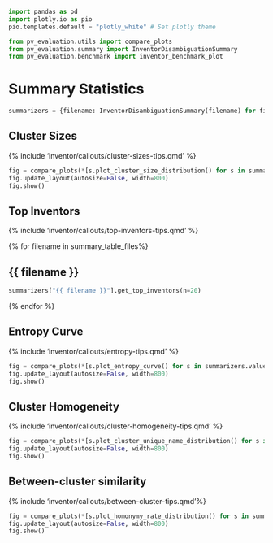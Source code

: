 ```python
import pandas as pd
import plotly.io as pio
pio.templates.default = "plotly_white" # Set plotly theme

from pv_evaluation.utils import compare_plots
from pv_evaluation.summary import InventorDisambiguationSummary
from pv_evaluation.benchmark import inventor_benchmark_plot
```

# Summary Statistics

```python
summarizers = {filename: InventorDisambiguationSummary(filename) for filename in {{ summary_table_files }} }
```

::: {.panel-tabset}

## Cluster Sizes

{% include 'inventor/callouts/cluster-sizes-tips.qmd' %}

:::{.column-body-outset}
```python
fig = compare_plots(*[s.plot_cluster_size_distribution() for s in summarizers.values()])
fig.update_layout(autosize=False, width=800)
fig.show()
```
:::

## Top Inventors

{% include 'inventor/callouts/top-inventors-tips.qmd' %}

::: {.panel-tabset}

{% for filename in  summary_table_files%}

## {{ filename }}

```python
summarizers["{{ filename }}"].get_top_inventors(n=20)
```

{% endfor %}

:::

## Entropy Curve

{% include 'inventor/callouts/entropy-tips.qmd' %}

:::{.column-body-outset}
```python
fig = compare_plots(*[s.plot_entropy_curve() for s in summarizers.values()])
fig.update_layout(autosize=False, width=800)
fig.show()
```
:::

## Cluster Homogeneity

{% include 'inventor/callouts/cluster-homogeneity-tips.qmd' %}

:::{.column-body-outset}
```python
fig = compare_plots(*[s.plot_cluster_unique_name_distribution() for s in summarizers.values()])
fig.update_layout(autosize=False, width=800)
fig.show()
```
:::

## Between-cluster similarity

{% include 'inventor/callouts/between-cluster-tips.qmd'%}

:::{.column-body-outset}
```python
fig = compare_plots(*[s.plot_homonymy_rate_distribution() for s in summarizers.values()])
fig.update_layout(autosize=False, width=800)
fig.show()
```
:::

:::
